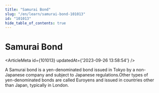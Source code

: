 ```yaml
---
title: "Samurai Bond"
slug: "/en/learn/samurai-bond-101013"
id: "101013"
hide_table_of_contents: true
---
```



# Samurai Bond

<ArticleMeta id={101013} updatedAt={'2023-09-26 13:58:54'} />
<div className='border-solid border-b border-t-0 my-4 border-[var(--ifm-color-gray-300)]' />

A Samurai bond is a yen-denominated bond issued in Tokyo by a non-Japanese company and subject to Japanese regulations.Other types of yen-denominated bonds are called Euroyens and issued in countries other than Japan, typically in London.

